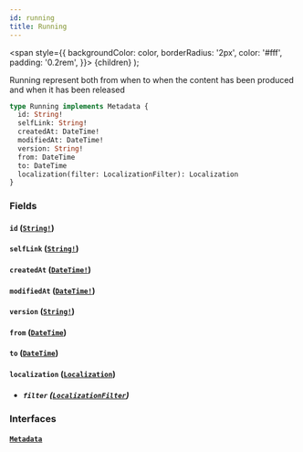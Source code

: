 ```yaml
---
id: running
title: Running
---
```


<span
style={{
      backgroundColor: color,
      borderRadius: '2px',
      color: '#fff',
      padding: '0.2rem',
    }}>
{children}
</span>
);

Running represent both from when to when the content has been produced
and when it has been released

```graphql
type Running implements Metadata {
  id: String!
  selfLink: String!
  createdAt: DateTime!
  modifiedAt: DateTime!
  version: String!
  from: DateTime
  to: DateTime
  localization(filter: LocalizationFilter): Localization
}
```

### Fields

#### `id` ([`String!`](/docs/schema/scalars/string))

#### `selfLink` ([`String!`](/docs/schema/scalars/string))

#### `createdAt` ([`DateTime!`](/docs/schema/scalars/date-time))

#### `modifiedAt` ([`DateTime!`](/docs/schema/scalars/date-time))

#### `version` ([`String!`](/docs/schema/scalars/string))

#### `from` ([`DateTime`](/docs/schema/scalars/date-time))

#### `to` ([`DateTime`](/docs/schema/scalars/date-time))

#### `localization` ([`Localization`](/docs/schema/objects/localization))

- ##### `filter` ([`LocalizationFilter`](/docs/schema/inputs/localization-filter))

### Interfaces

#### [`Metadata`](/docs/schema/interfaces/metadata)
